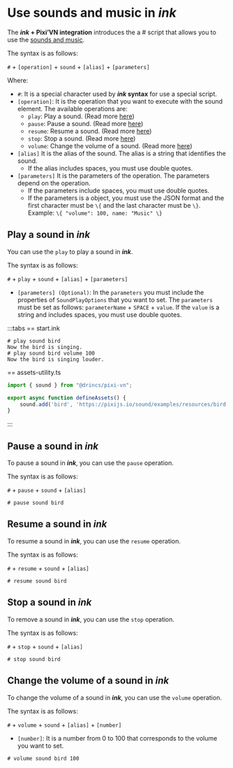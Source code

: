 # Use sounds and music in *ink*

The ***ink* + Pixi’VN integration** introduces the a # script that allows you to use the [sounds and music](/start/sound.md).

The syntax is as follows:

`#` + `[operation]` + `sound` + `[alias]` + `[parameters]`

Where:

* `#`: It is a special character used by ***ink* syntax** for use a special script.
* `[operation]`: It is the operation that you want to execute with the sound element. The available operations are:
  * `play`: Play a sound. (Read more [here](#play-a-sound-in-ink))
  * `pause`: Pause a sound. (Read more [here](#pause-a-sound-in-ink))
  * `resume`: Resume a sound. (Read more [here](#resume-a-sound-in-ink))
  * `stop`: Stop a sound. (Read more [here](#stop-a-sound-in-ink))
  * `volume`: Change the volume of a sound. (Read more [here](#change-the-volume-of-a-sound-in-ink))
* `[alias]` It is the alias of the sound. The alias is a string that identifies the sound.
  * If the alias includes spaces, you must use double quotes.
* `[parameters]` It is the parameters of the operation. The parameters depend on the operation.
  * If the parameters include spaces, you must use double quotes.
  * If the parameters is a object, you must use the JSON format and the first character must be `\{` and the last character must be `\}`. Example: `\{ "volume": 100, name: "Music" \}`

<Sandbox
  template="nqflhd"
  entry="/src/ink/start.ink,/src/utils/assets-utility.ts"
/>

## Play a sound in *ink*

You can use the `play` to play a sound in ***ink***.

The syntax is as follows:

`#` + `play` + `sound` + `[alias]` + `[parameters]`

* `[parameters] (Optional)`: In the `parameters` you must include the properties of `SoundPlayOptions` that you want to set. The `parameters` must be set as follows: `parameterName` + `SPACE` + `value`. If the `value` is a string and includes spaces, you must use double quotes.

:::tabs
== start.ink

```ink
# play sound bird
Now the bird is singing.
# play sound bird volume 100
Now the bird is singing louder.
```

== assets-utility.ts

```ts
import { sound } from "@drincs/pixi-vn";

export async function defineAssets() {
    sound.add('bird', 'https://pixijs.io/sound/examples/resources/bird.mp3');
}
```

:::

## Pause a sound in *ink*

To pause a sound in ***ink***, you can use the `pause` operation.

The syntax is as follows:

`#` + `pause` + `sound` + `[alias]`

```ink
# pause sound bird
```

## Resume a sound in *ink*

To resume a sound in ***ink***, you can use the `resume` operation.

The syntax is as follows:

`#` + `resume` + `sound` + `[alias]`

```ink
# resume sound bird
```

## Stop a sound in *ink*

To remove a sound in ***ink***, you can use the `stop` operation.

The syntax is as follows:

`#` + `stop` + `sound` + `[alias]`

```ink
# stop sound bird
```

## Change the volume of a sound in *ink*

To change the volume of a sound in ***ink***, you can use the `volume` operation.

The syntax is as follows:

`#` + `volume` + `sound` + `[alias]` + `[number]`

* `[number]`: It is a number from 0 to 100 that corresponds to the volume you want to set.

```ink
# volume sound bird 100
```
